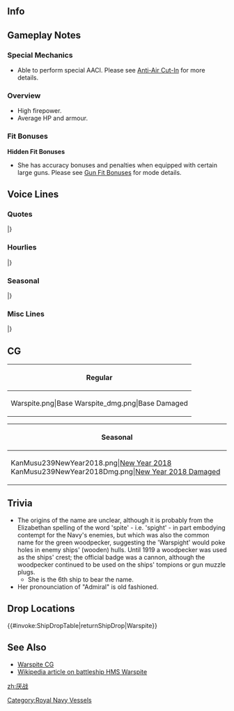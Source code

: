 ==Info==
{{KanmusuInfo|ID=239}}
{{KanmusuInfo|ID=239a}}

==Gameplay Notes==
===Special Mechanics===
* Able to perform special AACI. Please see [[Anti-Air Cut-In]] for more details.

===Overview===
* High firepower.
* Average HP and armour.

===Fit Bonuses===
{{:{{BASEPAGENAME}}/Equipment Bonuses}}
{{clear}}

'''Hidden Fit Bonuses'''
* She has accuracy bonuses and penalties when equipped with certain large guns. Please see [[Gun Fit Bonuses]] for mode details.

==Voice Lines==
===Quotes===
{{ShipquoteHeader}}
{{ShipquoteKai
| scenario = Introduction
| origin = 我が名はQueen Elizabeth-class、Battleship Warspite. Admiral、よろしく頼むわね。
| translation = My name is, the Queen Elizabeth-class battleship, Warspite. Admiral, please look after me.
| audio = Warspite-Introduction.mp3
}}
{{ShipquoteKai
| scenario = Library
| origin = Queen Elizabeth Class Battleship,二番艦、Warspiteです。
Admiral,よろしくお願いしますね。生粋の英国生まれ、英国育ちの戦艦です。
本国艦隊、地中海、そして、インド洋にも展開しました。私の名前、Admiral,是非その胸に刻んでください。
| translation = I'm the 2nd ship of the Queen Elizabeth-class battleships, Warspite.
Admiral, please look after me. I'm a genuine British born and bred battleship.
I was deployed to the Home Fleet, the Mediterranean and the Indian Ocean. Admiral, please be sure to engrave my name into your memory.
| audio = Warspite-Library.mp3
}}
{{ShipquoteKai
| scenario = Secretary 1
| origin = Admiral, どうしました?
| translation = Admiral, what's wrong?
| audio = Warspite-Secretary1.mp3
}}
{{ShipquoteKai
| scenario = Secretary 2
| origin = What's this?Admiral.あなた、この手はいったいどういう意味かしら。説明してくださる？
| translation = What's this? Admiral. What on earth are you doing with those hands. Would you kindly explain?
| audio = Warspite-Secretary2.mp3
}}
{{ShipquoteKai
| scenario = Secretary 3
| origin = Battleship Warspite, I'm going.
| translation = Battleship Warspite, I'm going.
| audio = Warspite-Secretary3.mp3
}}
{{ShipquoteKai
| scenario = Secretary (Idle)
| origin = Admiral, are you free now? ...ん、忙しそう,,,仕方ないわ。そうだ、金剛達のRoomにでも行ってみましょうか。
| translation = Admiral, are you free now? ...Hmm, you look busy... It can't be helped then. I know, I'll go visit the Kongou's room.
| audio = Warspite-SecretaryIdle.mp3
}}
{{ShipquoteKai
| scenario = Secretary (Married)
| origin = My admiral？どうしたの？元気ないわね。う～ん...そうだ！　私が本場の紅茶とマフィンをご用意しましょう。 ティータイムで、きっと元気が出るわ。
| translation = My admiral? What's wrong? You don't look so good. Hmmmm... That's it! I'll get some genuine tea and muffins. Tea time will definitely make you feel all better.
| audio = Warspite-SecretaryMarried.mp3
}}
{{ShipquoteKai
| scenario = Wedding
| origin = My admiral? Why are you calling?　え、この、Ringは？この私に？...そう。お受けします！　My admiral!　この身果てるまで、共に参りましょう！
| translation = My admiral? Why are you calling? Eh, what's this ring? It's for me? ...Alright. I accept! My admiral! I'll be with you till death do us part!
| audio = Warspite-Wedding.mp3
}}
{{ShipquoteKai
| scenario = Player's Score
| origin = Fleet information?了解、待ってて。
| translation = Fleet information? Roger, please wait.
| audio = Warspite-PlayerScore.mp3
}}
{{ShipquoteKai
| scenario = Joining the Fleet
| origin = Battleship Warspite、出撃する！艦隊、Follow me!
| translation = Battleship Warspite, sortieing! Fleet, follow me!
| audio = Warspite-JoinFleet.mp3
}}
{{ShipquoteKai
| scenario = Equipment 1
| origin = いい兵装ね。Thank you very much indeed.
| translation = These are good weapons. Thank you very much indeed.
| audio = Warspite-Equip1.mp3
}}
{{ShipquoteKai
| scenario = Equipment 2
| origin = Japanese weapon?悪くないわね。私は好きよ。
| translation = Japanese weapon? It's not bad. I like it.
| audio = Warspite-Equip2.mp3
}}
{{ShipquoteKai
| scenario = Equipment 3
| origin = That will be great.
| translation = That will be great.
| audio = Warspite-Equip3.mp3
}}
{{ShipquoteKai
| scenario = Supply
| origin = I am much obliged for your kindness.
| translation = I am much obliged for your kindness.
| audio = Warspite-Resupply.mp3
}}
{{ShipquoteKai
| scenario = Docking (Minor)
| origin = 少しだけ、Dockに入るわ。See you later.
| translation = I'll be in the docks for a bit. See you later.
| audio = Warspite-DockMinor.mp3
}}
{{ShipquoteKai
| scenario = Docking (Major)
| origin = Admiral、私、修理のために後方に下がるわね。Keep in touch.
| translation = Admiral, I'll fall back to the rear for repairs. Keep in touch.
| audio = Warspite-DockMajor.mp3
}}
{{ShipquoteKai
| scenario = Construction
| origin = New shipが完成したわ。It was good. Wasn't it?
| translation = A new ship has been completed. It was good, wasn't it?
| audio = Warspite-Construction.mp3
}}
{{ShipquoteKai
| scenario = Return from Sortie
| origin = A fleet has returned.
| translation = A fleet has returned.
| audio = Warspite-SortieReturn.mp3
}}
{{ShipquoteKai
| scenario = Starting Sortie
| origin = Sally go!主力艦隊、抜錨する！
| translation = Sally go! Main fleet, weigh anchor! 
| audio = Warspite-SortieStart.mp3
}}
{{ShipquoteKai
| scenario = Starting Battle
| origin = Enemy ship is in sight. Open fire!
| translation = Enemy ship is in sight. Open fire!
| audio = Warspite-BattleStart.mp3
}}
{{ShipquoteKai
| scenario = Attack
| origin = Fire!
| translation = Fire!
| audio = Warspite-Attack.mp3
}}
{{ShipquoteKai
| scenario = Daytime Spotting/ Night Battle Attack 
| origin = Fire! FIRE! '''FIRE!'''
| translation = Fire! FIRE! '''FIRE!'''
| audio = Warspite-NightBattleAttack.mp3
}}
{{ShipquoteKai
| scenario = Night Battle
| origin = この私から逃げるつもり？面白い。艦隊、増速！追撃します！
| translation = You think you can run from me? Amusing. Fleet, increase speed! Continue pursuit!
| audio = Warspite-NightBattleStart.mp3
}}
{{ShipquoteKai
| scenario = MVP
| origin = この私がNumber one？違うわ。全ては皆さんの健闘が成しえたこと。そうよね？ Admiral.
| translation = I'm number one? I beg to differ. It was all because of everyone putting up a good fight. Isn't that right, Admiral?
| audio = Warspite-MVP.mp3
}}
{{ShipquoteKai
| scenario = Minor Damage 1
| origin = きゃあっ！やるじゃない...。
| translation = Kyaa~! Now you've done it...
| audio = Warspite-MinorDmg1.mp3
}}
{{ShipquoteKai
| scenario = Minor Damage 2
| origin = Oh my god...
| translation = Oh my god...
| audio = Warspite-MinorDmg2.mp3
}}
{{ShipquoteKai
| scenario = Major Damage
| origin = No!...私を怒らせたわね。
| translation = No! ...I'm getting angry.
| audio = Warspite-MajorDmg.mp3
}}
{{ShipquoteKai
| scenario = Sunk
| origin = この私が沈むというの？...そう。これが、戦場で倒れるということなのね。
| translation = So I'm sinking? ...I see. So this is how I'll fall on the battlefield.
| audio = Warspite-Sunk.mp3
}}
|}<references/>

{{clear}}

===Hourlies===
{{ShipquoteHeader}}
{{ShipquoteKai
| scenario = 00:00
| origin = Admiral,日付が変わったわ。今日はこの私が、この艦隊のflagshipを務めるわね。
| translation = Admiral, the date has changed. I'll be serving as the flagship of this fleet today.
| audio = WarspiteKai-0000.mp3
}}
{{ShipquoteKai
| scenario = 01:00
| origin = It's 1 o'clock.　こんな感じでいいかしら。
| translation = It's 1 o'clock. Is this the right feel.
| audio = WarspiteKai-0100.mp3
}}
{{ShipquoteKai
| scenario = 02:00
| origin = It's 2 o'clock now.　夜は静かね。好きよ、この時間。
| translation = It's 2 o'clock now. The night is quiet. I like this time.
| audio = WarspiteKai-0200.mp3
}}
{{ShipquoteKai
| scenario = 03:00
| origin = It's 3 o'clock now.　紅茶、淹れ直しましょうか。飲みますよね？
| translation = It's 3 o'clock now.　Shall I brew some tea? You'll drink some right?
| audio = WarspiteKai-0300.mp3
}}
{{ShipquoteKai
| scenario = 04:00
| origin = It's 4 o'clock now.　夜が明けますね。Admiral,少し、お疲れですか？
| translation = It's 4 o'clock now.　The night is ending. Are you a bit tired, Admiral?
| audio = WarspiteKai-0400.mp3
}}
{{ShipquoteKai
| scenario = 05:00
| origin = Good morning admiral! It's 5 o'clock now.
| translation = Good morning, Admiral! It's 5 o'clock now.
| audio = WarspiteKai-0500.mp3
}}
{{ShipquoteKai
| scenario = 06:00
| origin = It's 6 o'clock now.　朝の一杯は紅茶でいい？　それとも、濃いCoffeeにしましょうか。
| translation = It's 6 o'clock now.　Would you like a cup of morning tea? Or would you prefer some strong coffee.
| audio = WarspiteKai-0600.mp3
}}
{{ShipquoteKai
| scenario = 07:00
| origin = It's 7 o'clock now.　Admiral, breakfast is ready!
| translation = It's 7 o'clock now.　Admiral, breakfast is ready!
| audio = WarspiteKai-0700.mp3
}}
{{ShipquoteKai
| scenario = 08:00
| origin = It's 8 o'clock now.　さあ、本日の艦隊運用を始めましょう。まずは戦艦部隊を集結させますね。
| translation = It's 8 o'clock now.　Now, let's start today's fleet operations. First, I'll assemble the battleship forces.
| audio = WarspiteKai-0800.mp3
}}
{{ShipquoteKai
| scenario = 09:00
| origin = It's 9 o'clock now.　彼女たちが、ナガト、ムツ、ですね。...Hello!お会いできて光栄です。
| translation = It's 9 o'clock now.　Those girls are, Nagato, and Mutsu correct. ...Hello! I'm honoured to meet you.
| audio = WarspiteKai-0900.mp3
}}
{{ShipquoteKai
| scenario = 10:00
| origin = It's 10 o'clock now. Fusou-class? Great.　美しく、そしてユニークな上部構造物。和のアートを感じます。ええ、解りますとも！
| translation = It's 10 o'clock now. Fusou-class? Great.　That beautiful and unique upper structure. I can feel the artistry. Eh, I can see it!<ref>Referring to their pagoda-style bridges.</ref>
| audio = WarspiteKai-1000.mp3
}}
{{ShipquoteKai
| scenario = 11:00
| origin =  It's 11.　コウクウ...Battleship? Super multi plane ズイウン？...難しいわね。Japanの戦艦は、奥が深いわ。
| translation = It's 11. Aviation... battleship? Super multi plane Zuiun? ...That's quite complicated. Japan's battleships are quite complex.
| audio = WarspiteKai-1100.mp3
}}
{{ShipquoteKai
| scenario = 12:00
| origin = It is noon. あれが噂のYamato class...確かに凄いわ。So great.
| translation = It is noon. Is that is the rumoured Yamato-class... She's certainly amazing. So great.
| audio = WarspiteKai-1200.mp3
}}
{{ShipquoteKai
| scenario = 13:00
| origin = It's 1 o'clock.　お昼にしましょう。私、hum sandwichesを作ってきたわ。紅茶と一緒に召し上がれ！ Please！
| translation = It's 1 o'clock.　Let's have lunch. I made some ham sandwiches. You can have it with some tea! Please!
| audio = WarspiteKai-1300.mp3
}}
{{ShipquoteKai
| scenario = 14:00
| origin = It's 2 o'clo...あら！Kongou sisters元気そうね。何よりだわ。
| translation = It's 2 o'clo... Oh my! Kongou sisters, you're looking well. That's great.
| audio = WarspiteKai-1400.mp3
}}
{{ShipquoteKai
| scenario = 15:00
| origin = It's 3 o'clock now. Kongou,どうしたの？ ...Are you angry? why?
| translation = It's 3 o'clock now. Kongou, what's wrong? ...Are you angry? Why?
| audio = WarspiteKai-1500.mp3
}}
{{ShipquoteKai
| scenario = 16:00
| origin = It's 4 o'clock now. Admiral, あの子たちって...あきれた。あの国の艦もいるのね。...え？...いい子たちなの？本当に？...そう、か。私も挨拶してみよう。Hello!
| translation = It's 4 o'clock now. Admiral, those girls... how scandalous. Those ships from that country are here too ...Eh? ...They're good girls? Really? Is that so, I'll go greet them then. Hello!<ref>Meeting the Germans.</ref>
| audio = WarspiteKai-1600.mp3
}}
{{ShipquoteKai
| scenario = 17:00
| origin = It's 5 o'clock now.　綺麗ね...夕日。素敵だわ。私、この艦隊にきて、この風景が一番気に入ったわ。 So lovely.
| translation = It's 5 o'clock now.　The sunset... is beautiful. How lovely. Ever since I arrived at this fleet, I've always loved this scenery. So lovely.
| audio = WarspiteKai-1700.mp3
}}
{{ShipquoteKai
| scenario = 18:00
| origin = It's 6 o'clock now.　陽が落ちたわね。艦隊を帰投させましょう。
| translation = It's 6 o'clock now.　The sun is setting. Time to bring the fleet home to port.
| audio = WarspiteKai-1800.mp3
}}
{{ShipquoteKai
| scenario = 19:00
| origin = It's 7 o'clock now. Dinnerは、Admiralが作ってくれるって...大丈夫ですか？私、手伝いましょうか？
| translation = It's 7 o'clock now. So you're making dinner, Admiral... Will you be alright? Do you need me to help?
| audio = WarspiteKai-1900.mp3
}}
{{ShipquoteKai
| scenario = 20:00
| origin = It's 8 o'clock now.　美味しい、美味しいわ！ Admiralの作った料理。Japanの艦隊、JapanのAdmiralは凄いのね...！ ふぅ...
| translation = It's 8 o'clock now.　It's delicious, so delicious! The dinner you made. Japan's fleet, Japan's Admiral is amazing...! Fuuh...
| audio = WarspiteKai-2000.mp3
}}
{{ShipquoteKai
| scenario = 21:00
| origin = It's 9 o'clock now.　あ、アレは確か、イタリアの重巡達。Hello! ...って、あれ？　なんで逃げるの！？　ま、待って！
| translation = It's 9 o'clock now.　Ah, if I'm not mistaken those are, Italy's heavy cruisers. Hello! ...Hey, what? Why are they running!? Wa... wait!<ref>She, along with her sisters Valiant and Barham, sunk Zara and Pola at Cape Matapan.</ref>
| audio = WarspiteKai-2100.mp3
}}
{{ShipquoteKai
| scenario = 22:00
| origin = It's 10 o'clock now.　あら、Italiaさん。Romaさん。え？ フレッ...ツ...あ、アレは駄目よ。アレは、駄目だわ。私、苦手...。
| translation = It's 10 o'clock now.　Oh my, Italia-san, Roma-san. Eh? Fri...tz... Ah, that's a no go. That is, out of the question. It's my weakness...<ref>Fritz refers to the [[Wikipedia:Fritz X|Fritz X]]. She was hit by one in the Mediterranean and crippled.</ref>
| audio = WarspiteKai-2200.mp3
}}
{{ShipquoteKai
| scenario = 23:00
| origin = It's 11 o'clock now.　Admiral今日は一日、お疲れ様でした。Sweet dreams.
| translation = It's 11 o'clock now.　Admiral, thank you for your hard work everyday. Sweet dreams.
| audio = WarspiteKai-2300.mp3
}}
|}<references/>

{{clear}}

===Seasonal===
{{SeasonalHeaderOld}}
{{SeasonalQuote
|scenario = [[Seasonal/Autumn_2016|Autumn 2016]]
|origin = Japanの秋。いいわね、この雰囲気。私は好き。食べ物も美味しいし♪
|translation = It’s a Japanese autumn. This atmosphere is nice. The food is delicious too♪
|audio = Warspite_Autumn_2016_Sec1.mp3
|notes = 
}}
{{SeasonalQuote
|scenario = [[Seasonal/Saury_2016|Saury Festival 2016]]
|origin = サンマー？ Fishの？戦艦が漁業のsupportをするなんて、日本の艦隊はいいところ、あるわね！私も手伝うわ！
|translation = Sanma? Is that a fish? The battleships are going to support the fisheries, Japan’s fleet has its good points! I’ll help too!
|audio = Warspite_Sec1_Saury_2016.mp3
|notes = 
}}
{{SeasonalQuote
|scenario = [[Seasonal/Christmas_2016|Christmas 2016]]
|origin = Admiral！Happy Christmas!今日は飲みましょう。乾杯！いいわね、こんな日も。
|translation = Admiral! Happy Christmas! Let’s have a drink today. Cheers! Today is a lovely day too.
|audio = Warspite_Christmas_2016_Sec1.mp3
|notes = 
}}
{{SeasonalQuote
|scenario = [[Seasonal/New_Year_2017|New Year 2017]]
|origin = Best wishes for a Happy New Year, Admiral.
|translation = Best wishes for a Happy New Year, Admiral.
|audio = Warspite_New_Year_2017_sec1.mp3
|notes = 
}}
{{SeasonalQuote
|scenario = [[Seasonal/Setsubun_2017|Setsubun 2017]]
|origin = セツブーン？あの子達、確かそんな風に…あぁ、金剛、セツブーン！えぇ、なんで笑いの？どうして？Why!?
|translation = Setsubuun? I’m sure those girls said it like this… Ah, Kongou; Setsubuun! Eh, why are you laughing? Why? Why!?
|audio = Warspite_Setsubun_2017.mp3
|notes = 
}}
{{SeasonalQuote
|scenario = [[Seasonal/Valentine%27s_Day_2017|Valentine’s Day 2017]]
|origin = My Admiral,これは差し上げます。この艦隊の伝統のようですので。えぇ、違う？
|translation = This is for you, my Admiral. It seems to be a tradition in this fleet. Eh, it’s not?
|audio = Warspite_Valentine_Sec1.mp3
|notes = 
}}
{{SeasonalQuote
|scenario = [[Seasonal/White_Day_2017|White Day 2017]]
|origin = Admiral、これを私に？ I don't know how to thank you enough!
|translation = Is this for me, Admiral? I don’t know how to thank you enough!
|audio = Warspite_White_Day_2017.mp3
|notes = 
}}
{{SeasonalQuote
|scenario = [[Seasonal/Fourth_Anniversary|4th Anniversary]]
|origin = I congratulate it! 4th Anniversary, Admiral.ありがとう。
|translation = Congratulations on the 4th Anniversary, Admiral. Thank you.
|audio = Warspite_4th_Anniversary_Sec1_2017.mp3
|notes = 
}}
{{SeasonalQuote
|scenario = [[Seasonal/Rainy_Season_2017|Rainy Season 2017]]
|origin = Rainy Day…ん、Admiral…うぅん、なんでもないわ。雨の日は古傷が痛むの…不思議ね。
|translation = It’s a rainy day… Hmmm, Admiral… No, it’s nothing. It’s strange… how old wounds hurt on rainy days.
|audio = Warspite_Rainy_Season_Sec1_2017.mp3
|notes = 
}}
{{SeasonalQuote
|scenario = [[Seasonal/Early_Summer_2017|Early Summer 2017]]
|origin = 水着か？なるほど。一考の価値なりそうね。ん、どうしようか？
|translation = A swimsuit? I see. I’ll think about it. Hmm, what should I do?
|audio = Warspite_Sec1_Summer_2017.mp3
|notes = 
}}
{{SeasonalQuote
|scenario = [[Seasonal/Summer_2017|Midsummer 2017]]
|origin = Japanの夏はなかなか厳しいわね。こう暑いと、軽装になりたくなるわ、たしかに。
|translation = Japanese summers are pretty harsh. You definitely want to dress light in this heat. 
|audio = Warspite_Sec1_Midsummer_2017.mp3
|notes = 
}}
{{SeasonalQuote
|scenario = [[Seasonal/Late_Autumn_2017|Late Autumn 2017]]
|origin = 寒くなって来ると古傷は痛むわね。Fritz Xあれだけは反則と思うわ。そのこと思うと…いた…いたたたた…大丈夫。
|translation = My old wounds start to ache when it gets cold. I think that Fritz X was just foul play. Whenever I think of it… Ouch… Owowowow…. I’m fine.
|audio = Warspite_Late_Autumn_2017_Sec1.mp3
|notes = 
}}
{{SeasonalQuote
|scenario = [[Seasonal/Fifth_Anniversary|5th Anniversary]]
|origin = I congratulate it, 5th Anniversary. Admiral, ありがとうございます。
|translation = Congratulations on the 5th Anniversary. Thank you very much, Admiral.
|audio = Warspite_5th_Anniversary_Sec1.mp3
|notes = 
}}
{{SeasonalQuote
|scenario = [[Seasonal/Saury_2018|Saury 2018]]
|origin = 鎮守府秋刀魚Festival、今年はこんな風に開くですね。はぁ、何か懐かしい！
|translation = So this is how the Naval Base Saury Festival is opening this year. Aah, it kind of takes me back!
|audio = Warspite_Sec2_Saury_2018.mp3
|notes = Secretary 2
}}
{{SeasonalQuote
|scenario = [[Seasonal/Saury_2018|Saury 2018]]
|origin = 私もお手伝いします。させてください。Please！あぁ、いい大根さん。卸しますね。
|translation = I'll help out too. Let me help. Please! Ah, this is a nice radish. I'll grate it.
|audio = Warspite_Sec3_Saury_2018.mp3
|notes = Secretary 3
}}
{{SeasonalQuote
|scenario = [[Seasonal/Sixth_Anniversary|6th Anniversary]]
|origin = I congratulate it. Our anniversary, Admiral. ありがとう、そしておめでとう。
|translation = I congratulate it. It's our anniversary, Admiral. Thank you, and congratulations.
|audio = Warspite_6th_Anniversary_Sec1.mp3
|notes = 
}}
{{SeasonalQuote
|scenario = [[Seasonal/Autumn_2019|Autumn 2019]]
|origin = Kure Naval District? The home of the Japanese Fleet. I wonder what kind of place it is. 私も行ってみたいわ。
|translation = Kure Naval District? The home of the Japanese Fleet. I wonder what kind of place it is. I would like to go too.
|audio = Warspite_Autumn_2019_Sec1.mp3
|notes = Secretary 1. Kure 130th Anniversary Collaboration line.
}}
{{SeasonalQuote
|scenario = [[Seasonal/Autumn_2019|Autumn 2019]]
|origin = The place where Akagi, Yamato, and Nisshin were born? 素敵なところなのでしょう。楽しみね。What's delicious over there? ニクジャガ？
|translation = The place where Akagi, Yamato, and Nisshin were born? I'm sure it's a wonderful place. I can't wait to see it. What's delicious over there? Nikujaga?<ref>[https://en.wikipedia.org/wiki/Nikujaga Nikujaga] is a Japanese meat stew.</ref>
|audio = Warspite_Autumn_2019_Sec2.mp3
|notes = Secretary 2. Kure 130th Anniversary Collaboration line.
}}
{{SeasonalQuote
|scenario = [[Seasonal/Seventh_Anniversary|7th Anniversary 2020]]
|origin = I congratulate it. 7th Anniversary, Admiral. Thank you very much indeed.
|translation = I congratulate it. 7th Anniversary, Admiral. Thank you very much indeed.
|audio = Warspite_7th_Anniversary_Secretary_1.mp3
|notes = 
}}
{{SeasonalQuote
|scenario = [[Seasonal/Eighth_Anniversary|8th Anniversary]]
|origin = I congratulate it, 8th Anniversary. My Admiral, thank you very much indeed.
|translation =	Congratulations on the 8th Anniversary. My Admiral, thank you very much indeed.
|audio = Warspite_8th Anniversary_Secretary_1.mp3
|notes = 
}}
|}<references/>

{{clear}}

===Misc Lines===
{{SeasonalHeaderOld}}
{{SeasonalQuote
|scenario = [[Winter_2018_Event|Final Battle 2018]]
|origin = European Combined Grand Fleet、旗艦Warspite、戦場海域に到着。これよりfriend fleetを援護します！全艦、突撃！
|translation = European Combined Grand Fleet, flagship Warspite, has arrived on the battlefield. We’ll now support the friend fleet! All ships, attack!
|audio = Warspite-FriendFleet.mp3
|notes = Friend Fleet line
}}
{{SeasonalQuote
|scenario = [[Early_Fall_2018_Event|Early Fall 2018 Event]]
|origin = Warspite、瞭解しました！突入、開始します！
|translation = Warspite, acknowledging! Begin the attack!
|audio = WarspiteKai-Friend_Fleet_1.mp3
|notes = Friend Fleet Line
}}
{{SeasonalQuote
|scenario = [[Early_Fall_2018_Event|Early Fall 2018 Event]]
|origin = お待たせしました！戦艦Warspite、戦場海域に到著しました！これより皆さんを援護します。Nelson,準備はいい？行きましょう！
|translation = Sorry to keep you waiting! Battleship Warspite, has arrived on the battlefield! We'll now back you up. Are you ready, Nelson? Let's go!
|audio = WarspiteKai-Friend_Fleet_2.mp3
|notes = Friend Fleet Line
}}
{{SeasonalQuote
|scenario = [[Early_Fall_2018_Event|Early Fall 2018 Event]]
|origin = お待たせしました！戦艦Warspite、戦場海域に到著しました！これより皆さんを援護します。
|translation = Sorry to keep you waiting! Battleship Warspite, has arrived on the battlefield! We'll now back you up.
|audio = WarspiteKai-Friend_Fleet_3.mp3
|notes = Friend Fleet Line
}}
{{SeasonalQuote
|scenario = [[Summer_2019_Event|Summer Event 2019]]
|origin = We need to find Janus, and bring her home.
|translation = We need to find Janus, and bring her home.
|audio = Warspite_Summer_Event_2019_Sec2.mp3
|notes = 
}}
{{SeasonalQuote
|scenario = [[Summer_2019_Event|Summer Event 2019]]
|origin = Her Majesty’s Ship、Warspite、援護に参りました。敵正面に回り込みます。砲撃、開始です！
|translation = Her Majesty's Ship, Warspite, has arrived to provide support. Come around the front of the enemy. Open fire!
|audio = Ship_Voice_Warspite_Kai_Summer_2019_Event_Friend_Fleet_2.mp3
|notes = Friend Fleet Line
}}
|}<references/>

{{clear}}

==CG==
{| class="mw-collapsible mw-collapsed wikitable" style="width: 100%;"
!Regular
|-
|<gallery>
Warspite.png|Base
Warspite_dmg.png|Base Damaged
</gallery>
|}

{| class="mw-collapsible mw-collapsed wikitable" style="width: 100%;"
!Seasonal
|-
|<gallery>
KanMusu239NewYear2018.png|[[Seasonal/New_Year_2018|New Year 2018]]
KanMusu239NewYear2018Dmg.png|[[Seasonal/New_Year_2018|New Year 2018 Damaged]]
</gallery>
|}

==Trivia==
*The origins of the name are unclear, although it is probably from the Elizabethan spelling of the word 'spite' - i.e. 'spight' - in part embodying contempt for the Navy's enemies, but which was also the common name for the green woodpecker, suggesting the 'Warspight' would poke holes in enemy ships' (wooden) hulls. Until 1919 a woodpecker was used as the ships' crest; the official badge was a cannon, although the woodpecker continued to be used on the ships' tompions or gun muzzle plugs.
**She is the 6th ship to bear the name.
* Her pronounciation of "Admiral" is old fashioned.

== Drop Locations ==
{{#invoke:ShipDropTable|returnShipDrop|Warspite}}

==See Also==
*[[/Gallery|Warspite CG]]
*[[wikipedia:HMS Warspite (03)|Wikipedia article on battleship HMS Warspite]]
{{Shiplist}}
[[zh:厌战]]
[[Category:Royal Navy Vessels]]